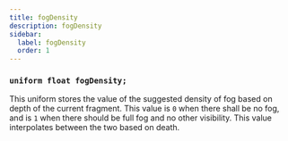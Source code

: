 ```yaml
---
title: fogDensity
description: fogDensity
sidebar:
  label: fogDensity
  order: 1
---
```


### `uniform float fogDensity;`

This uniform stores the value of the suggested density of fog based on depth of the current fragment. This value is `0` when there shall be no fog, and is `1` when there should be full fog and no other visibility. This value interpolates between the two based on death.